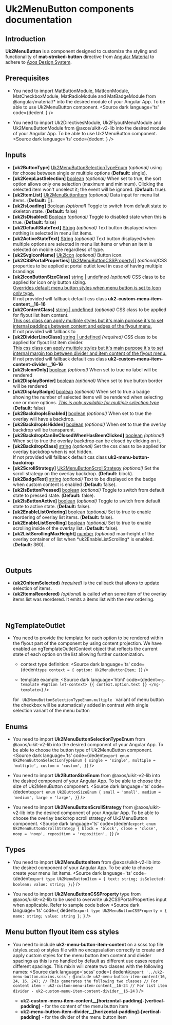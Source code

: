 <!-- Custom-MDX-Documentation.mdx -->


# Uk2MenuButton components documentation

## Introduction

<p>
<strong>Uk2MenuButton</strong> is a component designed to customize the styling and functionality of <strong>mat-stroked-button</strong> directive from <a href='https://v15.material.angular.io/components/button/overview'>Angular Material</a> to adhere to <a href="https://www.figma.com/file/xNJe50LNYYGhQ1Q1C3zs4b/%F0%9F%91%B7%E2%80%8D%E2%99%82%EF%B8%8F---framework-core---angular---web-2.0?type=design&node-id=4244-57197&mode=design&t=OZMFrIjk88UtCzOc-0">Axos Design System</a>.
</p>

## Prerequisites
- You need to import MatButtonModule, MatIconModule, MatCheckboxModule, MatRadioModule and MatBadgeModule from @angular/material/* into the desired module of your Angular App. To be able to use Uk2MenuButton component.
<Source
  dark
  language='ts'
  code={dedent`
  `}
/>

- You need to import Uk2DirectivesModule, Uk2FlyoutMenuModule and Uk2MenuButtonModule from @axos/uikit-v2-lib into the desired module of your Angular App. To be able to use Uk2MenuButton component.
<Source
  dark
  language='ts'
  code={dedent`
  `}
/>

## Inputs
<ul>
  <li><strong>[uk2ButtonType]</strong> <u>Uk2MenuButtonSelectionTypeEnum</u> <i>(optional)</i> using for choose between single or multiple options (<strong>Default:</strong> single).</li>
  <li><strong>[uk2KeepLastSelection]</strong> <u>boolean</u> <i>(optional)</i> When set to true, the sort option allows only one selection (maximum and minimum).
    Clicking the selected item won't unselect it; the event will be ignored.
    (<strong>Default:</strong> true).</li>
  <li><strong>[uk2ItemList]</strong> <u>Uk2MenuButtonItem</u> <i>(optional)</i> Data input for menu list items. (<strong>Default:</strong> []).</li>
  <li><strong>[uk2IsLoading]</strong> <u>Boolean</u> <i><i>(optional)</i></i> Toggle to switch from default state to skeleton state. (<strong>Default:</strong> false)</li>
  <li><strong>[uk2IsDisabled]</strong> <u>Boolean</u> <i>(optional)</i> Toggle to disabled state when this is true. (<strong>Default:</strong> false)</li>
  <li><strong>[uk2DefaultStateText]</strong> <u>String</u> <i>(optional)</i> Text button displayed when nothing is selected in menu list items.</li>
  <li><strong>[uk2ActiveStateText]</strong> <u>String</u> <i>(optional)</i> Text button displayed when multiple options are selected in menu list items or when an item is selected on mobile size regardless of type.</li>
  <li><strong>[uk2SvgIconName]</strong> <u>Uk2Icon</u> <i>(optional)</i> Button icon.</li>
  <li><strong>[uk2CSSPortalProperties]</strong> <u>Uk2MenuButtonCSSProperty[]</u> <i>(optional)</i>CSS properties to be applied at portal outlet level in case of having multiple brandings</li>
  <li><strong>[uk2IconButtonSizeClass]</strong> <u>string | undefined</u> <i>(optional)</i> CSS class to be applied for icon only button sizing.<br/> <u>Overrides default menu button styles when menu button is set to Icon only type.</u> <br/>If not provided will fallback default css class <strong>uk2-custom-menu-item-content__16-16</strong></li>
  <li><strong>[uk2ContentClass]</strong> <u>string | undefined</u> <i>(optional)</i> CSS class to be applied for flyout list item content.<br/> <u>This css class can apply multiple styles but it's main purpose it's to set internal paddings between content and edges of the flyout menu.</u> <br/>If not provided will fallback to </li>
  <li><strong>[uk2DividerLineClass]</strong> <u>string | undefined</u> <i>(required)</i> CSS class to be applied for flyout list item divider.<br/> <u>This css class can apply multiple styles but it's main purpose it's to set internal margin top between divider and item content of the flyout menu.</u> <br/>If not provided will fallback default css class <strong>uk2-custom-menu-item-content-divider__16-16</strong></li>
  <li><strong>[uk2IsIconOnly]</strong> <u>boolean</u> <i>(optional)</i> When set to true no label will be rendered</li>
  <li><strong>[uk2DisplayBorder]</strong> <u>boolean</u> <i>(optional)</i> When set to true button border will be rendered</li>
  <li><strong>[uk2DisplayBadge]</strong> <u>boolean</u> <i>(optional)</i> When set to true a badge showing the number of selected items will be rendered when selecting one or more options. <i><u>This is only available for multiple selection type</u></i> (<strong>Default:</strong> false)</li>
  <li><strong>[uk2BackdropIsEnabled]</strong> <u>boolean</u> <i>(optional)</i> When set to true the overlay will have a backdrop.</li>
  <li><strong>[uk2BackdropIsHidden]</strong> <u>boolean</u> <i>(optional)</i> When set to true the overlay backdrop will be transparent.</li>
  <li><strong>[uk2BackdropCanBeClosedWhenHasBeenClicked]</strong> <u>boolean</u> <i>(optional)</i> When set to true the overlay backdrop can be closed by clicking on it.</li>
  <li><strong>[uk2BackdropClass]</strong> <u>string</u> <i>(optional)</i> Set the css class to be applied for overlay backdrop when is not hidden. <br/> If not provided will fallback default css class <strong>uk2-menu-button-backdrop</strong></li>
  <li><strong>[uk2ScrollStrategy]</strong> <u>Uk2MenuButtonScrollStrategy</u> <i>(optional)</i> Set the scroll strategy on the overlay backdrop. (<strong>Default:</strong> block).</li>
  <li><strong>[uk2BadgeText]</strong> <u>string</u> <i>(optional)</i> Text to be displayed on the badge when custom content is enabled (<strong>Default:</strong> false).</li>
  <li><strong>[uk2IsButtonPressed]</strong> <u>boolean</u> <i>(optional)</i> Toggle to switch from default state to pressed state. (<strong>Default:</strong> false).</li>
  <li><strong>[uk2IsButtonActive]</strong> <u>boolean</u> <i>(optional)</i> Toggle to switch from default state to active state. (<strong>Default:</strong> false).</li>
  <li><strong>[uk2EnableListOrdering]</strong> <u>boolean</u> <i>(optional)</i> Set to true to enable reordering of overlay list items. (<strong>Default:</strong> false).</li>
  <li><strong>[uk2EnableListScrolling]</strong> <u>boolean</u> <i>(optional)</i> Set to true to enable scrolling inside of the overlay list. (<strong>Default:</strong> false).</li>
  <li><strong>[uk2ListScrollingMaxHeight]</strong> <u>number</u> <i>(optional)</i> max-height of the overlay container of list when *uk2EnableListScrolling* is enabled. (<strong>Default:</strong> 360).</li>
</ul>
<br/>


## Outputs
  <ul>
    <li><strong>(uk2OnItemSelected)</strong> <i>(required)</i> is the callback that allows to update selection of items.</li>
    <li><strong>(uk2ItemsReordered)</strong> <i>(optional)</i> is called when some item of the overlay items list was reordered. It emits a items list with the new ordering.</li>
  </ul>
<br/>

## NgTemplateOutlet
- You need to provide the template for each option to be rendered within the flyout part of the component by using content projection. We have enabled an ngTemplateOutletContext object that reflects the current state of each option on the list allowing further customization.
   - context type definition:
  <Source
    dark
    language='ts'
    code={dedent`
        type context = {
          option: Uk2MenuButtonItem;
        }
    `}
  />

  - template example:
  <Source
    dark
    language='html'
    code={dedent`
        <ng-template #option let-context> {{ context.option.text }} </ng-template>
    `}
  />


  <p> for <code> Uk2MenuButtonSelectionTypeEnum.multiple </code> variant of menu button the checkbox will be automatically added in contrast with single selection variant of the menu button </p>





## Enums

- You need to import <strong>Uk2MenuButtonSelectionTypeEnum</strong> from @axos/uikit-v2-lib into the desired component of your Angular App. To be able to choose the button type of Uk2MenuButton component.
 <Source
  dark
  language='ts'
  code={dedent`
    export enum Uk2MenuButtonSelectionTypeEnum {
      single = 'single',
      multiple = 'multiple',
      custom = 'custom',
    }
  `}
/>


- You need to import <strong>Uk2ButtonSizeEnum</strong> from @axos/uikit-v2-lib into the desired component of your Angular App. To be able to choose the size of Uk2MenuButton component.
<Source
  dark
  language='ts'
  code={dedent`
      export enum Uk2ButtonSizeEnum {
        small = 'small',
        medium = 'medium',
        large = 'large',
      }
  `}
/>


- You need to import <strong>Uk2MenuButtonScrollStrategy</strong> from @axos/uikit-v2-lib into the desired component of your Angular App. To be able to choose the overlay backdrop scroll strategy of Uk2MenuButton component.
<Source
  dark
  language='ts'
  code={dedent`
      export enum Uk2MenuButtonScrollStrategy {
        block = 'block',
        close = 'close',
        noop = 'noop',
        reposition = 'reposition',
      }
  `}
/>


## Types

- You need to import <strong>Uk2MenuButtonItem</strong> from @axos/uikit-v2-lib into the desired component of your Angular App. To be able to choose create your menu list items.
 <Source
  dark
  language='ts'
  code={dedent`
    export type Uk2MenuButtonItem = {
      text: string;
      isSelected: boolean;
      value: string;
    };
  `}
/>


- You need to import <strong>Uk2MenuButtonCSSProperty</strong> type from @axos/uikit-v2-lib to be used to overwrite uk2CSSPortalProperties input when applicable. Refer to sample code below
<Source
  dark
  language='ts'
  code={
    dedent`
    export type Uk2MenuButtonCSSProperty = {
      name: string;
      value: string
    };
    `
  }
/>



## Menu button flyout item css styles

- You need to include <strong>uk2-menu-button-item-content</strong> on a scss top file (styles.scss) or styles file with no encapsulation correctly
  to create and apply custom styles for the menu button item content and divider spacings as this is no handled by default as different use cases require different spacings.
  This mixin will create two classes with the following names:
  <Source
    dark
    language='scss'
    code={
      dedent`
        @import '../uk2-menu-button.mixins.scss';
        @include uk2-menu-button-item-content(16, 24, 16, 24);
        // This generates the following two classes
        // For content item - uk2-custom-menu-item-content__16-24
        // For list item divider - uk2-custom-menu-item-content-divider__16-24
      `
    }
  />

  <ul>
    <li><strong>uk2-custom-menu-item-content__[horizontal-padding]-[vertical-padding]</strong> - for the content of the menu button item</li>
    <li><strong>uk2-menu-button-item-divider__[horizontal-padding]-[vertical-padding]</strong> - for the divider of the menu button item</li>
  </ul>
&nbsp;